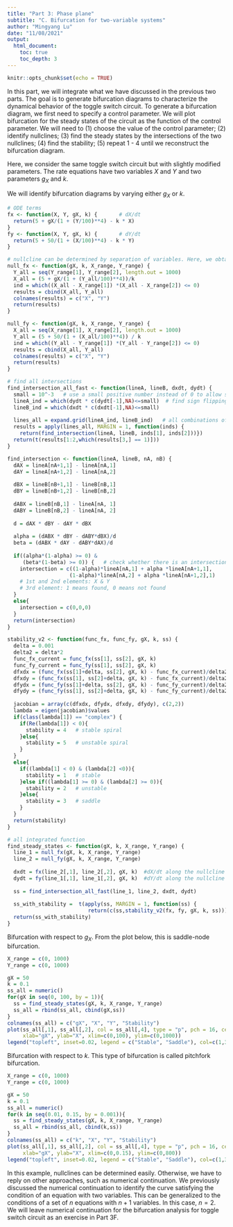 ```yaml
---
title: "Part 3: Phase plane"
subtitle: "C. Bifurcation for two-variable systems"
author: "Mingyang Lu"
date: "11/08/2021"
output: 
  html_document:
    toc: true
    toc_depth: 3
---
```


```r
knitr::opts_chunk$set(echo = TRUE)
```

In this part, we will integrate what we have discussed in the previous two parts. The goal is to generate bifurcation diagrams to characterize the dynamical behavior of the toggle switch circuit. To generate a bifurcation diagram, we first need to specify a control parameter. We will plot bifurcation for the steady states of the circuit as the function of the control parameter. We will need to (1) choose the value of the control parameter; (2) identify nullclines; (3) find the steady states by the intersections of the two nullclines; (4) find the stability; (5) repeat 1 - 4 until we reconstruct the bifurcation diagram.

Here, we consider the same toggle switch circuit but with slightly modified parameters. The rate equations have two variables $X$ and $Y$ and two parameters $g_X$ and $k$.


\begin{equation}
\begin{cases} \frac{dX}{dt} = f_X(X, Y, g_X, k) = 5 + g_X\frac{1}{1+(Y/100)^4} - kX \\
              \frac{dY}{dt} = f_Y(X, Y, g_X, k) = 5 + 50\frac{1}{1+(X/100)^4} - kY \tag{1} \end{cases}
\end{equation}

We will identify bifurcation diagrams by varying either $g_X$ or $k$.

```r
# ODE terms
fx <- function(X, Y, gX, k) {       # dX/dt
  return(5 + gX/(1 + (Y/100)**4) - k * X)
}
fy <- function(X, Y, gX, k) {       # dY/dt
  return(5 + 50/(1 + (X/100)**4) - k * Y)
}

# nullcline can be determined by separation of variables. Here, we obtain points along the bifurcation curve. 
null_fx <- function(gX, k, X_range, Y_range) {
  Y_all = seq(Y_range[1], Y_range[2], length.out = 1000)
  X_all = (5 + gX/(1 + (Y_all/100)**4))/k
  ind = which((X_all - X_range[1]) *(X_all - X_range[2]) <= 0)
  results = cbind(X_all, Y_all)
  colnames(results) = c("X", "Y")
  return(results)
}

null_fy <- function(gX, k, X_range, Y_range) {
  X_all = seq(X_range[1], X_range[2], length.out = 1000)
  Y_all = (5 + 50/(1 + (X_all/100)**4)) / k 
  ind = which((Y_all - Y_range[1]) *(Y_all - Y_range[2]) <= 0)
  results = cbind(X_all, Y_all)
  colnames(results) = c("X", "Y")
  return(results)
}

# find all intersections
find_intersection_all_fast <- function(lineA, lineB, dxdt, dydt) {
  small = 10^-3   # use a small positive number instead of 0 to allow some numerical errors in the following step; 
  lineA_ind = which(dydt * c(dydt[-1],NA)<=small)  # find sign flipping between two consecutive points
  lineB_ind = which(dxdt * c(dxdt[-1],NA)<=small) 
  
  lines_all = expand.grid(lineA_ind, lineB_ind)   # all combinations of the above
  results = apply(lines_all, MARGIN = 1, function(inds) {
    return(find_intersection(lineA, lineB, inds[1], inds[2]))})
  return(t(results[1:2,which(results[3,] == 1)]))
}

find_intersection <- function(lineA, lineB, nA, nB) {
  dAX = lineA[nA+1,1] - lineA[nA,1]
  dAY = lineA[nA+1,2] - lineA[nA,2]
  
  dBX = lineB[nB+1,1] - lineB[nB,1]
  dBY = lineB[nB+1,2] - lineB[nB,2]
  
  dABX = lineB[nB,1] - lineA[nA, 1]
  dABY = lineB[nB,2] - lineA[nA, 2]
  
  d = dAX * dBY - dAY * dBX
  
  alpha = (dABX * dBY - dABY*dBX)/d
  beta = (dABX * dAY - dABY*dAX)/d
  
  if((alpha*(1-alpha) >= 0) &
     (beta*(1-beta) >= 0)) {   # check whether there is an intersection in between
    intersection = c((1-alpha)*lineA[nA,1] + alpha *lineA[nA+1,1], 
                    (1-alpha)*lineA[nA,2] + alpha *lineA[nA+1,2],1)
    # 1st and 2nd elements: X & Y
    # 3rd element: 1 means found, 0 means not found
  }
  else{
    intersection = c(0,0,0)
  }
  return(intersection)
}

stability_v2 <- function(func_fx, func_fy, gX, k, ss) { 
  delta = 0.001
  delta2 = delta*2
  func_fx_current = func_fx(ss[1], ss[2], gX, k) 
  func_fy_current = func_fy(ss[1], ss[2], gX, k)  
  dfxdx = (func_fx(ss[1]+delta, ss[2], gX, k) - func_fx_current)/delta2
  dfxdy = (func_fx(ss[1], ss[2]+delta, gX, k) - func_fx_current)/delta2
  dfydx = (func_fy(ss[1]+delta, ss[2], gX, k) - func_fy_current)/delta2
  dfydy = (func_fy(ss[1], ss[2]+delta, gX, k) - func_fy_current)/delta2
  
  jacobian = array(c(dfxdx, dfydx, dfxdy, dfydy), c(2,2))
  lambda = eigen(jacobian)$values
  if(class(lambda[1]) == "complex") {
    if(Re(lambda[1]) < 0){
      stability = 4   # stable spiral
    }else{
      stability = 5   # unstable spiral
    }
  }
  else{
    if((lambda[1] < 0) & (lambda[2] <0)){
      stability = 1   # stable 
    }else if((lambda[1] >= 0) & (lambda[2] >= 0)){
      stability = 2   # unstable 
    }else{
      stability = 3   # saddle
    }
  }
  return(stability)
}

# all integrated function
find_steady_states <- function(gX, k, X_range, Y_range) {
  line_1 = null_fx(gX, k, X_range, Y_range)
  line_2 = null_fy(gX, k, X_range, Y_range)
  
  dxdt = fx(line_2[,1], line_2[,2], gX, k)  #dX/dt along the nullcline dY/dt = 0
  dydt = fy(line_1[,1], line_1[,2], gX, k)  #dY/dt along the nullcline dX/dt = 0
  
  ss = find_intersection_all_fast(line_1, line_2, dxdt, dydt)
  
  ss_with_stability =  t(apply(ss, MARGIN = 1, function(ss) {
                          return(c(ss,stability_v2(fx, fy, gX, k, ss)))}))
  return(ss_with_stability)
}

```

Bifurcation with respect to $g_X$. From the plot below, this is saddle-node bifurcation.

``` r
X_range = c(0, 1000)
Y_range = c(0, 1000)

gX = 50
k = 0.1
ss_all = numeric()
for(gX in seq(0, 100, by = 1)){
  ss = find_steady_states(gX, k, X_range, Y_range)
  ss_all = rbind(ss_all, cbind(gX,ss))
}
colnames(ss_all) = c("gX", "X", "Y", "Stability")
plot(ss_all[,1], ss_all[,2], col = ss_all[,4], type = "p", pch = 16, cex = 0.4,
     xlab="gX", ylab="X", xlim=c(0,100), ylim=c(0,1000))
legend("topleft", inset=0.02, legend = c("Stable", "Saddle"), col=c(1,3), lty=1, cex=0.8)
```

Bifurcation with respect to $k$. This type of bifurcation is called pitchfork bifurcation.

``` r
X_range = c(0, 1000)
Y_range = c(0, 1000)

gX = 50
k = 0.1
ss_all = numeric()
for(k in seq(0.01, 0.15, by = 0.001)){
  ss = find_steady_states(gX, k, X_range, Y_range)
  ss_all = rbind(ss_all, cbind(k,ss))
}
colnames(ss_all) = c("k", "X", "Y", "Stability")
plot(ss_all[,1], ss_all[,2], col = ss_all[,4], type = "p", pch = 16, cex = 0.4,
     xlab="gX", ylab="X", xlim=c(0,0.15), ylim=c(0,800))
legend("topleft", inset=0.02, legend = c("Stable", "Saddle"), col=c(1,3), lty=1, cex=0.8)
```

In this example, nullclines can be determined easily. Otherwise, we have to reply on other approaches, such as numerical continuation. We previously discussed the numerical continuation to identify the curve satisfying the condition of an equation with two variables. This can be generalized to the conditions of a set of $n$ equations with $n+1$ variables. In this case, $n=2$. We will leave numerical continuation for the bifurcation analysis for toggle switch circuit as an exercise in Part 3F.
